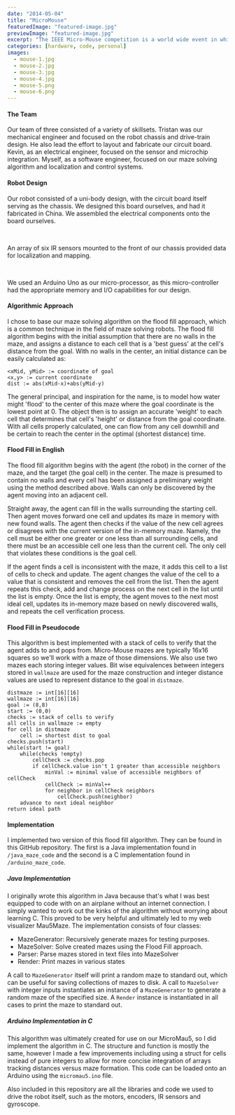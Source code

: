 ```yaml
---
date: "2014-05-04"
title: "MicroMouse"
featuredImage: "featured-image.jpg"
previewImage: "featured-image.jpg"
excerpt: "The IEEE Micro-Mouse competition is a world wide event in which college teams create a robot that can navigate a maze as quickly as possible. In 2014, Tristan Paine, Kevin Jung and myself entered with our MicroMau5 robot."
categories: [hardware, code, personal]
images:
  - mouse-1.jpg
  - mouse-2.jpg
  - mouse-3.jpg
  - mouse-4.jpg
  - mouse-5.png
  - mouse-6.png
---
```


#### The Team
Our team of three consisted of a variety of skillsets. Tristan was our mechanical engineer and focused on the robot chassis and drive-train design. He also lead the effort to layout and fabricate our circuit board. Kevin, as an electrical engineer, focused on the sensor and microchip integration. Myself, as a software engineer, focused on our maze solving algorithm and localization and control systems.

#### Robot Design
Our robot consisted of a uni-body design, with the circuit board itself serving as the chassis. We designed this board ourselves, and had it fabricated in China. We assembled the electrical components onto the board ourselves.

<MdxLayout fullWidth padBoth>
  <Gallery>
    <Image name="mouse-6" />
    <Image name="mouse-5" />
  </Gallery>
</MdxLayout>

An array of six IR sensors mounted to the front of our chassis provided data for localization and mapping.

<MdxLayout fullWidth padBoth>
  <Gallery itemsPerRow={2}>
    <Image name="mouse-1" />
    <Image name="mouse-2" />
    <Image name="mouse-3" />
    <Image name="mouse-4" />
  </Gallery>
</MdxLayout>

We used an Arduino Uno as our micro-processor, as this micro-controller had the appropriate memory and I/O capabilities for our design.

#### Algorithmic Approach
I chose to base our maze solving algorithm on the flood fill approach, which is a common technique in the field of maze solving robots. The flood fill algorithm begins with the initial assumption that there are no walls in the maze, and assigns a distance to each cell that is a 'best guess' at the cell's distance from the goal. With no walls in the center, an initial distance can be easily calculated as:

```
<xMid, yMid> := coordinate of goal
<x,y> := current coordinate
dist := abs(xMid-x)+abs(yMid-y)
```

The general principal, and inspiration for the name, is to model how water might 'flood' to the center of this maze where the goal coordinate is the lowest point at 0. The object then is to assign an accurate 'weight' to each cell that determines that cell's 'height' or distance from the goal coordinate. With all cells properly calculated, one can flow from any cell downhill and be certain to reach the center in the optimal (shortest distance) time.

#### Flood Fill in English
The flood fill algorithm begins with the agent (the robot) in the corner of the maze, and the target (the goal cell) in the center. The maze is presumed to contain no walls and every cell has been assigned a preliminary weight using the method described above. Walls can only be discovered by the agent moving into an adjacent cell.

Straight away, the agent can fill in the walls surrounding the starting cell. Then agent moves forward one cell and updates its maze in memory with new found walls. The agent then checks if the value of the new cell agrees or disagrees with the current version of the in-memory maze. Namely, the cell must be either one greater or one less than all surrounding cells, and there must be an accessible cell one less than the current cell. The only cell that violates these conditions is the goal cell.

If the agent finds a cell is inconsistent with the maze, it adds this cell to a list of cells to check and update. The agent changes the value of the cell to a value that is consistent and removes the cell from the list. Then the agent repeats this check, add and change process on the next cell in the list until the list is empty. Once the list is empty, the agent moves to the next most ideal cell, updates its in-memory maze based on newly discovered walls, and repeats the cell verification process.


#### Flood Fill in Pseudocode
This algorithm is best implemented with a stack of cells to verify that the agent adds to and pops from. Micro-Mouse mazes are typically 16x16 squares so we'll work with a maze of those dimensions. We also use two mazes each storing integer values. Bit wise equivalences between integers stored in `wallmaze` are used for the maze construction and integer distance values are used to represent distance to the goal in `distmaze`.

```
distmaze := int[16][16]
wallmaze := int[16][16]
goal := (8,8)
start := (0,0)
checks := stack of cells to verify
all cells in wallmaze := empty
for cell in distmaze
    cell := shortest dist to goal
checks.push(start)
while(start != goal)
    while(checks !empty)
        cellCheck := checks.pop
        if cellCheck.value isn't 1 greater than accessible neighbors
            minVal := minimal value of accessible neighbors of cellCheck
            cellCheck := minVal++
            for neighbor in cellCheck neighbors
                cellCheck.push(neighbor)
    advance to next ideal neighbor
return ideal path
```

#### Implementation
I implemented two version of this flood fill algorithm. They can be found in <Link href="https://github.com/ahadik/micromau5_code">this GitHub repository</Link>. The first is a Java implementation found in `/java_maze_code` and the second is a C implementation found in `/arduino_maze_code`.

##### Java Implementation
I originally wrote this algorithm in Java because that's what I was best equipped to code with on an airplane without an internet connection. I simply wanted to work out the kinks of the algorithm without worrying about learning C. This proved to be very helpful and ultimately led to my web visualizer Mau5Maze. The implementation consists of four classes:

- MazeGenerator: Recursively generate mazes for testing purposes.
- MazeSolver: Solve created mazes using the Flood Fill approach.
- Parser: Parse mazes stored in text files into MazeSolver
- Render: Print mazes in various states

A call to `MazeGenerator` itself will print a random maze to standard out, which can be useful for saving collections of mazes to disk. A call to `MazeSolver` with integer inputs instantiates an instance of a `MazeGenerator` to generate a random maze of the specified size. A `Render` instance is instantiated in all cases to print the maze to standard out.

##### Arduino Implementation in C
This algorithm was ultimately created for use on our MicroMau5, so I did implement the algorithm in C. The structure and function is mostly the same, however I made a few improvements including using a struct for cells instead of pure integers to allow for more concise integration of arrays tracking distances versus maze formation. This code can be loaded onto an Arduino using the `micromau5.ino` file.

Also included in this repository are all the libraries and code we used to drive the robot itself, such as the motors, encoders, IR sensors and gyroscope.
